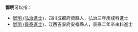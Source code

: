 '''鄧明'''可以指：
* [[鄧明_(弘治進士)|鄧明 (弘治進士)]]，四川成都府資縣人，弘治三年庚戌科進士
* [[鄧明_(景泰進士)|鄧明 (景泰進士)]]，江西吉安府安福縣人，景泰二年辛未科進士

{{Disambig|M|cat=二字邓姓人名消歧义}}
